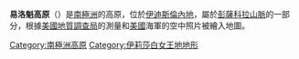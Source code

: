 {{coord|83|51|S|54|0|W|scale:2000000_source:GNIS|display=title}}

'''易洛魁高原'''（{{lang-en|Iroquois Plateau}}）是[[南極洲|南極洲]]的高原，位於[[伊迪斯倫內地|伊迪斯倫內地]]，屬於[[彭薩科拉山脈|彭薩科拉山脈]]的一部分，根據[[美國地質調查局|美國地質調查局]]的測量和[[美國|美國]]海軍的空中照片被繪入地圖。

{{DEFAULTSORT:Iroquois Plateau}}
[[Category:南極洲高原|Category:南極洲高原]]
[[Category:伊莉莎白女王地地形|Category:伊莉莎白女王地地形]]


{{QueenElizabethLand-geo-stub}}